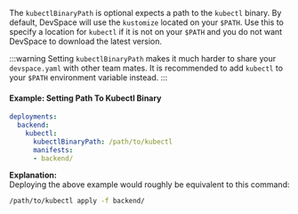 The `kubectlBinaryPath` is optional expects a path to the `kubectl` binary. By default, DevSpace will use the `kustomize` located on your `$PATH`.  Use this to specify a location for `kubectl` if it is not on your `$PATH` and you do not want DevSpace to download the latest version.

:::warning
Setting `kubectlBinaryPath` makes it much harder to share your `devspace.yaml` with other team mates. It is recommended to add `kubectl` to your `$PATH` environment variable instead.
:::

#### Example: Setting Path To Kubectl Binary
```yaml
deployments:
  backend:
    kubectl:
      kubectlBinaryPath: /path/to/kubectl
      manifests:
      - backend/
```
**Explanation:**  
Deploying the above example would roughly be equivalent to this command:
```bash
/path/to/kubectl apply -f backend/
```
